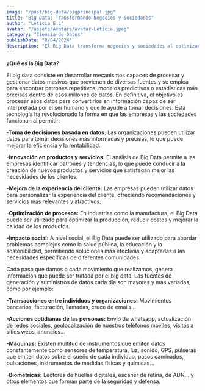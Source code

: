 ```yaml
---
image: "/post/big-data/bigprincipal.jpg"
title: "Big Data: Transformando Negocios y Sociedades"
author: "Leticia E.L"
avatar: "/assets/Avatars/avatar-Leticia.jpeg"
category: "Ciencia-de-Datos"
publishDate: "8/04/2024"
description: "El Big Data transforma negocios y sociedades al optimizar decisiones, impulsar la innovación, mejorar la experiencia del cliente y abordar desafíos sociales complejos."
---
```


<SubSeccion> **¿Qué es la Big Data?**</SubSeccion>

<Parrafo>
 El big data consiste en desarrollar mecanismos capaces de procesar y gestionar datos masivos que provienen de diversas fuentes y se emplea para encontrar patrones repetitivos, modelos predictivos o estadísticas más precisas dentro de esos millones de datos. En definitiva, el objetivo es procesar esos datos para convertirlos en información capaz de ser interpretada por el ser humano y que le ayude a tomar decisiones.

</Parrafo>

<ImageMDX src="/post/big-data/big1.jpg" alt="big-Data" width={600} height={800} />

<Parrafo> 
 Esta tecnología ha revolucionado la forma en que las empresas y las sociedades funcionan al permitir:

**-Toma de decisiones basada en datos:** Las organizaciones pueden utilizar datos para tomar decisiones más informadas y precisas, lo que puede mejorar la eficiencia y la rentabilidad.

**-Innovación en productos y servicios:** El análisis de Big Data permite a las empresas identificar patrones y tendencias, lo que puede conducir a la creación de nuevos productos y servicios que satisfagan mejor las necesidades de los clientes.

**-Mejora de la experiencia del cliente:** Las empresas pueden utilizar datos para personalizar la experiencia del cliente, ofreciendo recomendaciones y servicios más relevantes y atractivos.

**-Optimización de procesos:** En industrias como la manufactura, el Big Data puede ser utilizado para optimizar la producción, reducir costos y mejorar la calidad de los productos.

**-Impacto social:** A nivel social, el Big Data puede ser utilizado para abordar problemas complejos como la salud pública, la educación y la sostenibilidad, permitiendo soluciones más efectivas y adaptadas a las necesidades específicas de diferentes comunidades.

</Parrafo>

<ImageMDX src="/post/big-data/big2.png" alt="Big-Data" width={600} height={800} />

<Parrafo>
Cada paso que damos o cada movimiento que realizamos, genera información que puede ser tratada por el big data. Las fuentes de generación y suministros de datos cada día son mayores y más variadas, como por ejemplo:

**-Transacciones entre individuos y organizaciones:** Movimientos bancarios, facturación, llamadas, cruce de emails…

**-Acciones cotidianas de las personas:** Envío de whatsapp, actualización de redes sociales, geolocalización de nuestros teléfonos móviles, visitas a sitios webs, anuncios…

**-Máquinas:** Existen multitud de instrumentos que emiten datos constantemente como sensores de temperatura, luz, sonido, GPS, pulseras que emiten datos sobre el sueño de cada individuo, pasos caminados, pulsaciones, instrumentos de medidas físicas y químicas…

**-Biométricas:** Lectores de huellas digitales, escáner de retina, de ADN… y otros elementos que forman parte de la seguridad y defensa.

</Parrafo>

<ImageMDX src="/post/big-data/big-3.jpg" alt="Big-Data" width={600} height={800} />

<YouTubeVideo url="https://www.youtube.com/watch?v=M26iIqmqWkI" />
